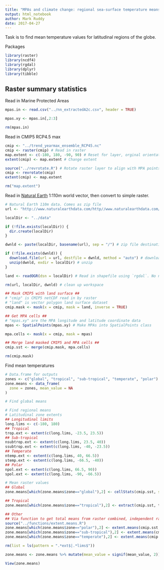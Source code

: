 ```yaml
---
title: "MPAs and climate change: regional sea-surface temperature means"
output: html_notebook
author: Mark Ruddy
date: 2017-04-27
---
```


Task is to find mean temperature values for latitudinal regions of the globe.


Packages
```r
library(raster)
library(ncdf4)
library(rgdal)
library(dplyr)
library(tibble)
```

## Raster summary statistics

Read in Marine Protected Areas
```r
mpas.in <- read.csv("../nn_extractedA2c.csv", header = TRUE)

mpas.xy <- mpas.in[,2:3]

rm(mpas.in)
```

Read in CMIP5 RCP4.5 max
```r

cmip <- "../trend_yearmax_ensemble_RCP45.nc"
cmip <- raster(cmip) # Read in raster
map.extent <- c(-180, 180, -90, 90) # Reset for layer, orginal orientation was 0-360 longitude
extent(cmip) <- map.extent # Change extent

source("../revrotate.R") # Rotate raster layer to align with MPA points
cmip <- revrotate(cmip)
extent(cmip) <- map.extent

rm("map.extent")
```


Read in [Natural Earth](http://www.naturalearthdata.com/) 1:110m world vector, then convert to simple raster.

```r

# Natural Earth 110m data. Comes as zip file 
url <- "http://www.naturalearthdata.com/http//www.naturalearthdata.com/download/110m/physical/ne_110m_land.zip" # web location

localDir <- "../data"

if (!file.exists(localDir)) {
  dir.create(localDir)
}

dwnld <- paste(localDir, basename(url), sep = "/") # zip file destination

if (!file.exists(dwnld)) {
  download.file(url = url, destfile = dwnld, method = "auto") # download from web
  unzip(dwnld, exdir = localDir) # unzip
}

land <- readOGR(dsn = localDir) # Read in shapefile using `rgdal`. No need to specify shapefile name as there's only one in the directory we created above.

rm(url, localDir, dwnld) # clean up workspace
```


```r
## Mask CMIP5 with land surface ##
# "cmip" is CMIP5 netCDF read in by raster
# "land" is vector polygon land surface dataset
cmip.mask <- mask(x = cmip, mask = land, inverse = TRUE)

## Get MPA cells ##
# "mpas.xy" are the MPA longitude and latitude coordinate data
mpas <- SpatialPoints(mpas.xy) # Make MPAs into SpatialPoints class

mpa.cells <- mask(x = cmip, mask = mpas)

## Merge land masked CMIP5 and MPA cells ##
cmip.sst <- merge(cmip.mask, mpa.cells)

rm(cmip.mask)
```

Find mean temperatures
```r
# Data.frame for outputs
zones <- c("global", "tropical", "sub-tropical", "temperate", "polar")
zone.means <- data_frame(
  zone = zones, mean_value = NA
)

# Find global means

# Find regional means
# Latitudinal zone extents
## Longitudinal limits
long.lims <- c(-180, 180) 
## Tropical
trop.ext <- extent(c(long.lims, -23.5, 23.5)) 
## Sub-tropical
nsubtrop.ext <- extent(c(long.lims, 23.5, 40))
ssubtrop.ext <- extent(c(long.lims, -40, -23.5))
## Temperate
ntemp.ext <- extent(c(long.lims, 40, 66.5))
stemp.ext <- extent(c(long.lims, -66.5, -40))
## Polar
npol.ext <- extent(c(long.lims, 66.5, 90))
spol.ext <- extent(c(long.lims, -90, -66.5))

# Mean raster values
## Global
zone.means[which(zone.means$zone=="global"),2] <- cellStats(cmip.sst, stat = "mean", na.rm = TRUE)

## Tropical
zone.means[which(zone.means$zone=="tropical"),2] <- extract(cmip.sst, trop.ext, fun = mean, na.rm = TRUE)

## Other
## Via function to get total means from raster combined, independent raster extents
source("../functions/extent.means.R")
zone.means[which(zone.means$zone=="polar"),2] <- extent.means(cmip.sst, list(npol.ext, spol.ext))
zone.means[which(zone.means$zone=="sub-tropical"),2] <- extent.means(cmip.sst, list(nsubtrop.ext, ssubtrop.ext))
zone.means[which(zone.means$zone=="temperate"),2] <- extent.means(cmip.sst, list(ntemp.ext, stemp.ext))

rm(list = ls(pattern = ".*ext$|.*lims$"))

zone.means <- zone.means %>% mutate(mean_value = signif(mean_value, 2))

View(zone.means)
```

